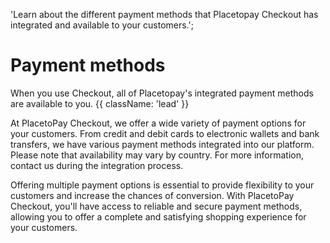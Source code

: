   'Learn about the different payment methods that Placetopay Checkout has integrated and available to your customers.';


# Payment methods

When you use Checkout, all of Placetopay's integrated payment methods are available to you. {{ className: 'lead' }}

At PlacetoPay Checkout, we offer a wide variety of payment options for your customers. From credit and debit cards to electronic wallets and bank transfers, we have various payment methods integrated into our platform. Please note that availability may vary by country. For more information, contact us during the integration process.

Offering multiple payment options is essential to provide flexibility to your customers and increase the chances of conversion. With PlacetoPay Checkout, you'll have access to reliable and secure payment methods, allowing you to offer a complete and satisfying shopping experience for your customers.
     
<PaymentMethods/>
   